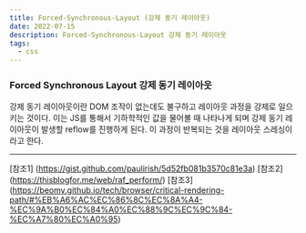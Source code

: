 ```yaml
---
title: Forced-Synchronous-Layout (강제 동기 레이아웃)
date: 2022-07-15
description: Forced-Synchronous-Layout 강제 동기 레이아웃
tags:
  - css
---
```


### Forced Synchronous Layout 강제 동기 레이아웃

강제 동기 레이아웃이란 DOM 조작이 없는데도 불구하고 레이아웃 과정을 강제로 일으키는 것이다.
이는 JS를 통해서 기하학적인 값을 물어볼 때 나타나게 되며 강제 동기 레이아웃이 발생할 reflow를 진행하게 된다. 이 과정이 반복되는 것을 레이아웃 스레싱이라고 한다.

---

[참조1] (https://gist.github.com/paulirish/5d52fb081b3570c81e3a)
[참조2] (https://thisblogfor.me/web/raf_perform/)
[참조3] (https://beomy.github.io/tech/browser/critical-rendering-path/#%EB%A6%AC%EC%86%8C%EC%8A%A4-%EC%9A%B0%EC%84%A0%EC%88%9C%EC%9C%84-%EC%A7%80%EC%A0%95)
